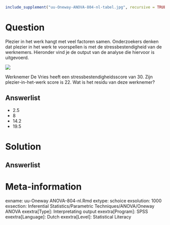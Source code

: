 ```{r, echo = FALSE, results = "hide"}
include_supplement("uu-Oneway-ANOVA-804-nl-tabel.jpg", recursive = TRUE)
```



Question
========
  
Plezier in het werk hangt met veel factoren samen. Onderzoekers denken dat plezier in het werk te voorspellen is met de stressbestendigheid van de werknemers. Hieronder vind je de output van de analyse die hiervoor is uitgevoerd.  

![](uu-Oneway-ANOVA-804-nl-tabel.jpg)

Werknemer De Vries heeft een stressbestendigheidsscore van 30. Zijn plezier-in-het-werk score is 22. Wat is het residu van deze werknemer?
  
Answerlist
----------
* 2.5 
* 8
* 14.2
* 19.5




Solution
========
  


Answerlist
----------



Meta-information
================
exname: uu-Oneway ANOVA-804-nl.Rmd
extype: schoice
exsolution: 1000
exsection: Inferential Statistics/Parametric Techniques/ANOVA/Oneway ANOVA
exextra[Type]: Interpretating output
exextra[Program]: SPSS
exextra[Language]: Dutch
exextra[Level]: Statistical Literacy
